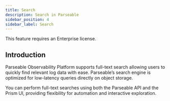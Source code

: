 ```yaml
---
title: Search
description: Search in Parseable
sidebar_position: 4
sidebar_label: Search
---
```


<Callout type="info">
  <EnterpriseBadge /> This feature requires an Enterprise license.
</Callout>

## Introduction
Parseable Observability Platform supports full-text search allowing users to quickly find relevant log data with ease. Parseable’s search engine is optimized for low-latency queries directly on object storage.

You can perform full-text searches using both the Parseable API and the Prism UI, providing flexibility for automation and interactive exploration.
